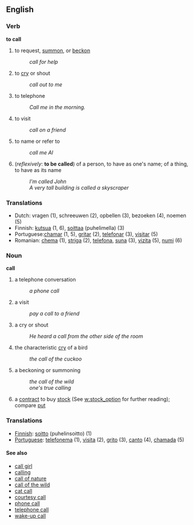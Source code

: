 ==English==
===Verb===
'''to call'''

# to request, [[summon]], or [[beckon]]
#: ''call for help''
# to [[cry]] or shout
#: ''call out to me''
# to telephone
#: ''Call me in the morning.''
# to visit
#: ''call on a friend''
# to name or refer to
#: ''call me Al''
# (''reflexively'': '''to be called''') of a person, to have as one's name; of a thing, to have as its name
#: ''I'm called John''
#: ''A very tall building is called a skyscraper''

===Translations===
*Dutch: vragen (1), schreeuwen (2), opbellen (3), bezoeken (4), noemen (5)
*Finnish: [[kutsua]] (1, 6), [[soittaa]] (puhelimella) (3)
*Portuguese:[[chamar]] (1, 5), [[gritar]] (2), [[telefonar]] (3), [[visitar]] (5)
*Romanian: [[chema]] (1), [[striga]] (2), [[telefona]], [[suna]] (3), [[vizita]] (5), [[numi]] (6)
===Noun===
'''call'''
# a telephone conversation
#: ''a phone call''
# a visit
#: ''pay a call to a friend''
# a cry or shout
#: ''He heard a call from the other side of the room''
# the characteristic [[cry]] of a bird
#: ''the call of the cuckoo''
# a beckoning or summoning
#: ''the call of the wild''
#: ''one's true calling''
# a [[contract]] to buy [[stock]] (See [[w:stock_option]] for further reading); compare [[put]]

===Translations===

*[[Finnish]]: [[soitto]] (puhelinsoitto) (1)
*[[Portuguese]]: [[telefonema]] (1), [[visita]] (2), [[grito]] (3), [[canto]] (4), [[chamada]] (5)

====See also====
*[[call girl]]
*[[calling]]
*[[call of nature]]
*[[call of the wild]]
*[[cat call]]
*[[courtesy call]]
*[[phone call]]
*[[telephone call]]
*[[wake-up call]]
